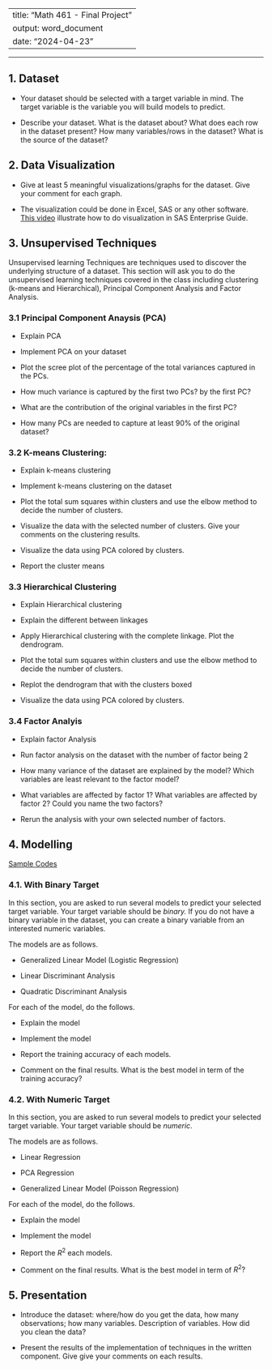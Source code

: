 
---
title: "Math 461 - Final Project"
output: word_document
date: "2024-04-23"
---

------------------------------------------------------------------------

## 1. Dataset

- Your dataset should be selected with a target variable in mind. The target variable is the variable you will build models to predict. 

- Describe your dataset. What is the dataset about? What does each row in the dataset present? How many variables/rows in the dataset?  What is the source of the dataset?

## 2. Data Visualization 

- Give at least 5 meaningful visualizations/graphs for the dataset. Give your comment for each graph. 

- The visualization could be done in Excel, SAS or any other software. [This video]() illustrate how to do visualization in SAS Enterprise Guide. 


## 3. Unsupervised Techniques

Unsupervised learning Techniques are techniques used to discover the underlying structure of a dataset. This section will ask you to do the unsupervised learning techniques covered in the class including clustering (k-means and Hierarchical), Principal Component Analysis and Factor Analysis. 


### 3.1 Principal Component Anaysis (PCA)

- Explain PCA

- Implement PCA on your dataset

- Plot the scree plot of the percentage of the total variances captured in the PCs.

- How much variance is captured by the first two PCs? by the first PC?

- What are the contribution of the original variables in the first PC?

- How many PCs are needed to capture at least 90% of the original dataset?

### 3.2 K-means Clustering: 

- Explain k-means clustering

- Implement k-means clustering on the dataset

- Plot the total sum squares within clusters and use the elbow method to decide the number of clusters.

- Visualize the data with the selected number of clusters. Give your comments on the clustering results.

- Visualize the data using PCA colored by clusters.

- Report the cluster means

### 3.3 Hierarchical Clustering

- Explain Hierarchical clustering

- Explain the different between linkages

- Apply Hierarchical clustering with the complete linkage. Plot the dendrogram.

- Plot the total sum squares within clusters and use the elbow method to decide the number of clusters.

- Replot the dendrogram that with the clusters boxed

- Visualize the data using PCA colored by clusters.

### 3.4 Factor Analyis

- Explain factor Analysis 

- Run factor analysis on the dataset with the number of factor being 2

- How many variance of the dataset are explained by the model? Which variables are least relevant to the factor model?

- What variables are affected by factor 1? What variables are affected by factor 2? Could you name the two factors?

- Rerun the analysis with your own selected number of factors. 

## 4. Modelling

[Sample Codes]()

### 4.1. With Binary Target 

In this section, you are asked to run several models to predict your selected target variable. Your target variable should be *binary.* If you do not have a binary variable in the dataset, you can create a binary variable from an interested numeric variables. 

The models are as follows. 

- Generalized Linear Model (Logistic Regression)

- Linear Discriminant Analysis

- Quadratic Discriminant Analysis

For each of the model, do the follows.

- Explain the model

- Implement the model

- Report the training accuracy of each models.  

- Comment on the final results.  What is the best model in term of the training accuracy?


### 4.2. With Numeric Target 

In this section, you are asked to run several models to predict your selected target variable. Your target variable should be *numeric*. 

The models are as follows. 

- Linear Regression

- PCA Regression

- Generalized Linear Model (Poisson Regression)


For each of the model, do the follows.

- Explain the model

- Implement the model

- Report the $R^2$ each models.  

- Comment on the final results.  What is the best model in term of $R^2?$

## 5. Presentation

- Introduce the dataset: where/how do you get the data, how many observations; how many variables. Description of variables. How did you clean the data?

- Present the results of the implementation of techniques in the written component. Give give your comments on each results.   




